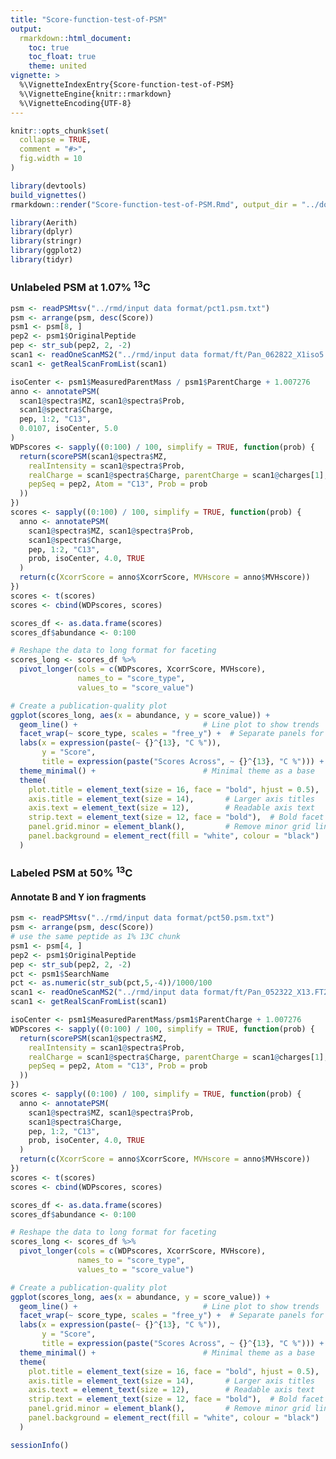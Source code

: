 ```yaml
---
title: "Score-function-test-of-PSM"
output:
  rmarkdown::html_document:
    toc: true
    toc_float: true
    theme: united
vignette: >
  %\VignetteIndexEntry{Score-function-test-of-PSM}
  %\VignetteEngine{knitr::rmarkdown}
  %\VignetteEncoding{UTF-8}
---
```


```r
knitr::opts_chunk$set(
  collapse = TRUE,
  comment = "#>",
  fig.width = 10
)
```

```r
library(devtools)
build_vignettes()
rmarkdown::render("Score-function-test-of-PSM.Rmd", output_dir = "../doc/")
```

```r
library(Aerith)
library(dplyr)
library(stringr)
library(ggplot2)
library(tidyr)
```

### Unlabeled PSM at 1.07% ^13^C 

```r
psm <- readPSMtsv("../rmd/input data format/pct1.psm.txt")
psm <- arrange(psm, desc(Score))
psm1 <- psm[8, ]
pep2 <- psm1$OriginalPeptide
pep <- str_sub(pep2, 2, -2)
scan1 <- readOneScanMS2("../rmd/input data format/ft/Pan_062822_X1iso5.FT2", psm1$ScanNumber)
scan1 <- getRealScanFromList(scan1)
```

```r
isoCenter <- psm1$MeasuredParentMass / psm1$ParentCharge + 1.007276
anno <- annotatePSM(
  scan1@spectra$MZ, scan1@spectra$Prob,
  scan1@spectra$Charge,
  pep, 1:2, "C13",
  0.0107, isoCenter, 5.0
)
WDPscores <- sapply((0:100) / 100, simplify = TRUE, function(prob) {
  return(scorePSM(scan1@spectra$MZ,
    realIntensity = scan1@spectra$Prob,
    realCharge = scan1@spectra$Charge, parentCharge = scan1@charges[1],
    pepSeq = pep2, Atom = "C13", Prob = prob
  ))
})
scores <- sapply((0:100) / 100, simplify = TRUE, function(prob) {
  anno <- annotatePSM(
    scan1@spectra$MZ, scan1@spectra$Prob,
    scan1@spectra$Charge,
    pep, 1:2, "C13",
    prob, isoCenter, 4.0, TRUE
  )
  return(c(XcorrScore = anno$XcorrScore, MVHscore = anno$MVHscore))
})
scores <- t(scores)
scores <- cbind(WDPscores, scores)
```

```r
scores_df <- as.data.frame(scores)
scores_df$abundance <- 0:100

# Reshape the data to long format for faceting
scores_long <- scores_df %>% 
  pivot_longer(cols = c(WDPscores, XcorrScore, MVHscore), 
               names_to = "score_type", 
               values_to = "score_value")

# Create a publication-quality plot
ggplot(scores_long, aes(x = abundance, y = score_value)) +
  geom_line() +                            # Line plot to show trends
  facet_wrap(~ score_type, scales = "free_y") +  # Separate panels for each score with free y-scales
  labs(x = expression(paste(~ {}^{13}, "C %")),
       y = "Score",
       title = expression(paste("Scores Across", ~ {}^{13}, "C %"))) + 
  theme_minimal() +                        # Minimal theme as a base
  theme(
    plot.title = element_text(size = 16, face = "bold", hjust = 0.5),  # Centered, bold title
    axis.title = element_text(size = 14),       # Larger axis titles
    axis.text = element_text(size = 12),        # Readable axis text
    strip.text = element_text(size = 12, face = "bold"),  # Bold facet labels
    panel.grid.minor = element_blank(),         # Remove minor grid lines
    panel.background = element_rect(fill = "white", colour = "black")  # White background, black border
  )
```

### Labeled PSM at 50% ^13^C 

#### Annotate B and Y ion fragments

```r
psm <- readPSMtsv("../rmd/input data format/pct50.psm.txt")
psm <- arrange(psm, desc(Score))
# use the same peptide as 1% 13C chunk
psm1 <- psm[4, ]
pep2 <- psm1$OriginalPeptide
pep <- str_sub(pep2, 2, -2)
pct <- psm1$SearchName
pct <- as.numeric(str_sub(pct,5,-4))/1000/100
scan1 <- readOneScanMS2("../rmd/input data format/ft/Pan_052322_X13.FT2", psm1$ScanNumber)
scan1 <- getRealScanFromList(scan1)
```

```r
isoCenter <- psm1$MeasuredParentMass/psm1$ParentCharge + 1.007276
WDPscores <- sapply((0:100) / 100, simplify = TRUE, function(prob) {
  return(scorePSM(scan1@spectra$MZ,
    realIntensity = scan1@spectra$Prob,
    realCharge = scan1@spectra$Charge, parentCharge = scan1@charges[1],
    pepSeq = pep2, Atom = "C13", Prob = prob
  ))
})
scores <- sapply((0:100) / 100, simplify = TRUE, function(prob) {
  anno <- annotatePSM(
    scan1@spectra$MZ, scan1@spectra$Prob,
    scan1@spectra$Charge,
    pep, 1:2, "C13",
    prob, isoCenter, 4.0, TRUE
  )
  return(c(XcorrScore = anno$XcorrScore, MVHscore = anno$MVHscore))
})
scores <- t(scores)
scores <- cbind(WDPscores, scores)
```

```r
scores_df <- as.data.frame(scores)
scores_df$abundance <- 0:100

# Reshape the data to long format for faceting
scores_long <- scores_df %>% 
  pivot_longer(cols = c(WDPscores, XcorrScore, MVHscore), 
               names_to = "score_type", 
               values_to = "score_value")

# Create a publication-quality plot
ggplot(scores_long, aes(x = abundance, y = score_value)) +
  geom_line() +                            # Line plot to show trends
  facet_wrap(~ score_type, scales = "free_y") +  # Separate panels for each score with free y-scales
  labs(x = expression(paste(~ {}^{13}, "C %")),
       y = "Score",
       title = expression(paste("Scores Across", ~ {}^{13}, "C %"))) + 
  theme_minimal() +                        # Minimal theme as a base
  theme(
    plot.title = element_text(size = 16, face = "bold", hjust = 0.5),  # Centered, bold title
    axis.title = element_text(size = 14),       # Larger axis titles
    axis.text = element_text(size = 12),        # Readable axis text
    strip.text = element_text(size = 12, face = "bold"),  # Bold facet labels
    panel.grid.minor = element_blank(),         # Remove minor grid lines
    panel.background = element_rect(fill = "white", colour = "black")  # White background, black border
  )
```



```r
sessionInfo()
```

